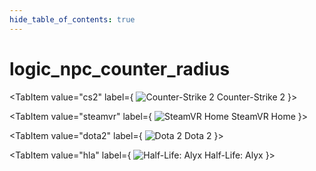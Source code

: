```yaml
---
hide_table_of_contents: true
---
```


<!---
!!!!!!
THIS PAGE IS AUTOGENERATED FROM GAME FGD DEFINITIONS!
DO NOT EDIT MANUALLY!
!!!!!!

In order to make edits, you can make an annotation file in /fgd_dump_overrides
-->


# logic_npc_counter_radius



<Tabs queryString="game">
    
<TabItem value="cs2" label={
    <span>
        <img src={cs2Icon} alt="Counter-Strike 2" className="tab-icon" />
        Counter-Strike 2
    </span>
    }>
    <CS2Page />
</TabItem>

<TabItem value="steamvr" label={
    <span>
        <img src={steamvrIcon} alt="SteamVR Home" className="tab-icon" />
        SteamVR Home
    </span>
    }>
    <STEAMVRPage />
</TabItem>

<TabItem value="dota2" label={
    <span>
        <img src={dota2Icon} alt="Dota 2" className="tab-icon" />
        Dota 2
    </span>
    }>
    <DOTA2Page />
</TabItem>

<TabItem value="hla" label={
    <span>
        <img src={hlaIcon} alt="Half-Life: Alyx" className="tab-icon" />
        Half-Life: Alyx
    </span>
    }>
    <HLAPage />
</TabItem>

</Tabs>
